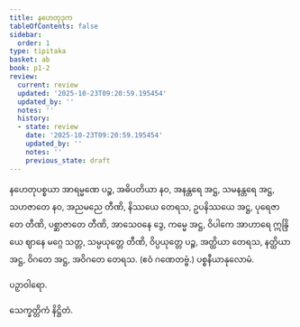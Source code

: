 ```yaml
---
title: နဟေတုဒုက
tableOfContents: false
sidebar:
  order: 1
type: tipitaka
basket: ab
book: p1-2
review:
  current: review
  updated: '2025-10-23T09:20:59.195454'
  updated_by: ''
  notes: ''
  history:
  - state: review
    date: '2025-10-23T09:20:59.195454'
    updated_by: ''
    notes: ''
    previous_state: draft
---
```



<ReviewStatus review={frontmatter.review} showDetails={true} />

<HypothesisAnnotation frontmatter={frontmatter} />

<DynamicBreadcrumb />

<Division number="75" book="p1-2" e="ch" v="37" p="303">

<Paragraph number="1863" book="p1-2">
နဟေတုပစ္စယာ အာရမ္မဏေ ပဉ္စ, အဓိပတိယာ နဝ, အနန္တရေ အဋ္ဌ, သမနန္တရေ အဋ္ဌ, သဟဇာတေ နဝ, အညမညေ တီဏိ, နိဿယေ တေရသ, ဥပနိဿယေ အဋ္ဌ, ပုရေဇာတေ တီဏိ, ပစ္ဆာဇာတေ တီဏိ, အာသေဝနေ ဒွေ, ကမ္မေ အဋ္ဌ, ဝိပါကေ အာဟာရေ ဣန္ဒြိယေ ဈာနေ မဂ္ဂေ သတ္တ, သမ္ပယုတ္တေ တီဏိ, ဝိပ္ပယုတ္တေ ပဉ္စ, အတ္ထိယာ တေရသ, နတ္ထိယာ အဋ္ဌ, ဝိဂတေ အဋ္ဌ, အဝိဂတေ တေရသ. (ဧဝံ ဂဏေတဗ္ဗံ.)

</Paragraph>
</Division>

<Paragraph number="1864" type="center" book="p1-2">
ပစ္စနီယာနုလောမံ.

  
ပဉှာဝါရော.



</Paragraph>

<Paragraph number="1865" type="center" book="p1-2">
သေက္ခတ္တိကံ နိဋ္ဌိတံ.
</Paragraph>